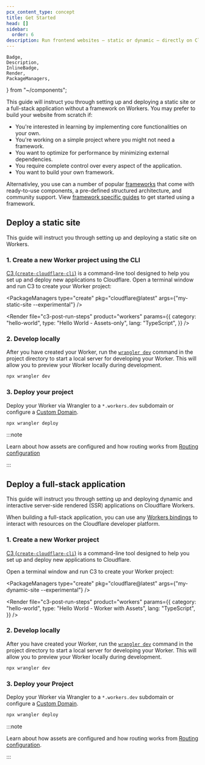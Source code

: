 ```yaml
---
pcx_content_type: concept
title: Get Started
head: []
sidebar:
  order: 6
description: Run frontend websites — static or dynamic — directly on Cloudflare's global network.
---
```


	Badge,
	Description,
	InlineBadge,
	Render,
	PackageManagers,
} from "~/components";

This guide will instruct you through setting up and deploying a static site or a full-stack application without a framework on Workers. You may prefer to build your website from scratch if:

- You're interested in learning by implementing core functionalities on your own.
- You're working on a simple project where you might not need a framework.
- You want to optimize for performance by minimizing external dependencies.
- You require complete control over every aspect of the application.
- You want to build your own framework.

Alternativley, you use can a number of popular [frameworks](/workers/frameworks/) that come with ready-to-use components, a pre-defined structured architecture, and community support. View [framework specific guides](/workers/frameworks/) to get started using a framework.

## Deploy a static site

This guide will instruct you through setting up and deploying a static site on Workers.

### 1. Create a new Worker project using the CLI

[C3 (`create-cloudflare-cli`)](https://github.com/cloudflare/workers-sdk/tree/main/packages/create-cloudflare) is a command-line tool designed to help you set up and deploy new applications to Cloudflare. Open a terminal window and run C3 to create your Worker project:

<PackageManagers
	type="create"
	pkg="cloudflare@latest"
	args={"my-static-site --experimental"}
/>

<Render
	file="c3-post-run-steps"
	product="workers"
	params={{
		category: "hello-world",
		type: "Hello World - Assets-only",
		lang: "TypeScript",
	}}
/>

### 2. Develop locally

After you have created your Worker, run the [`wrangler dev`](/workers/wrangler/commands/#dev) command in the project directory to start a local server for developing your Worker. This will allow you to preview your Worker locally during development.

```sh
npx wrangler dev
```

### 3. Deploy your project

Deploy your Worker via Wrangler to a `*.workers.dev` subdomain or configure a [Custom Domain](/workers/configuration/routing/custom-domains/).

```sh
npx wrangler deploy
```

:::note

Learn about how assets are configured and how routing works from [Routing configuration](/workers/static-assets/routing/)

:::

## Deploy a full-stack application

This guide will instruct you through setting up and deploying dynamic and interactive server-side rendered (SSR) applications on Cloudflare Workers.

When building a full-stack application, you can use any [Workers bindings](/workers/runtime-apis/bindings/) to interact with resources on the Cloudflare developer platform.

### 1. Create a new Worker project

[C3 (`create-cloudflare-cli`)](https://github.com/cloudflare/workers-sdk/tree/main/packages/create-cloudflare) is a command-line tool designed to help you set up and deploy new applications to Cloudflare.

Open a terminal window and run C3 to create your Worker project:

<PackageManagers
	type="create"
	pkg="cloudflare@latest"
	args={"my-dynamic-site --experimental"}
/>

<Render
	file="c3-post-run-steps"
	product="workers"
	params={{
		category: "hello-world",
		type: "Hello World - Worker with Assets",
		lang: "TypeScript",
	}}
/>

### 2. Develop locally

After you have created your Worker, run the [`wrangler dev`](/workers/wrangler/commands/#dev) command in the project directory to start a local server for developing your Worker. This will allow you to preview your Worker locally during development.

```sh
npx wrangler dev
```

### 3. Deploy your Project

Deploy your Worker via Wrangler to a `*.workers.dev` subdomain or configure a [Custom Domain](/workers/configuration/routing/custom-domains/).

```sh
npx wrangler deploy
```

:::note

Learn about how assets are configured and how routing works from [Routing configuration](/workers/static-assets/routing/).

:::
